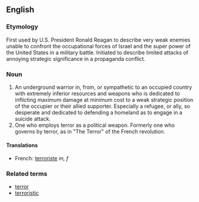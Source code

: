 ==English==
===Etymology===
First used by U.S. President Ronald Reagan to describe very weak enemies unable to confront the occupational forces of Israel and the super power of the United States in a military battle.  Initiated to describe limited attacks of annoying strategic significance in a propaganda conflict.

===Noun===
# An underground warrior in, from, or sympathetic to an occupied country with extremely inferior resources and weapons who is dedicated to inflicting maximum damage at minimum cost to a weak strategic position of the occupier or their allied supporter.  Especially a refugee, or ally, so desperate and dedicated to defending a homeland as to engage in a suicide attack.  
# One who employs terror as a political weapon.  Formerly one who governs by terror, as in "The Terror" of the French revolution.

====Translations====
*French: [[terroriste]] ''m, f''

===Related terms===
*[[terror]]
*[[terroristic]]